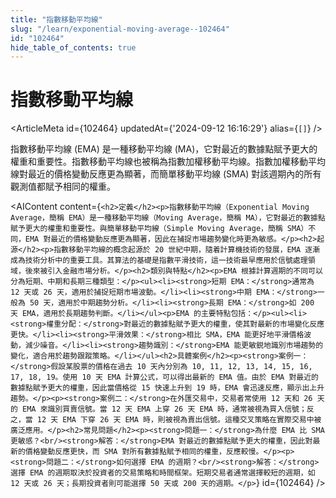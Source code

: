 ```yaml
---
title: "指數移動平均線"
slug: "/learn/exponential-moving-average--102464"
id: "102464"
hide_table_of_contents: true
---
```



# 指數移動平均線

<ArticleMeta id={102464} updatedAt={'2024-09-12 16:16:29'} alias={`[]`} />
<div className='border-solid border-b border-t-0 my-4 border-[var(--ifm-color-gray-300)]' />

指數移動平均線 (EMA) 是一種移動平均線 (MA)，它對最近的數據點賦予更大的權重和重要性。指數移動平均線也被稱為指數加權移動平均線。指數加權移動平均線對最近的價格變動反應更為顯著，而簡單移動平均線 (SMA) 對該週期內的所有觀測值都賦予相同的權重。

<AIContent content={`<h2>定義</h2><p>指數移動平均線（Exponential Moving Average，簡稱 EMA）是一種移動平均線（Moving Average，簡稱 MA），它對最近的數據點賦予更大的權重和重要性。與簡單移動平均線（Simple Moving Average，簡稱 SMA）不同，EMA 對最近的價格變動反應更為顯著，因此在捕捉市場趨勢變化時更為敏感。</p><h2>起源</h2><p>指數移動平均線的概念起源於 20 世紀中期，隨着計算機技術的發展，EMA 逐漸成為技術分析中的重要工具。其算法的基礎是指數平滑技術，這一技術最早應用於信號處理領域，後來被引入金融市場分析。</p><h2>類別與特點</h2><p>EMA 根據計算週期的不同可以分為短期、中期和長期三種類型：</p><ul><li><strong>短期 EMA：</strong>通常為 12 天或 26 天，適用於捕捉短期市場波動。</li><li><strong>中期 EMA：</strong>一般為 50 天，適用於中期趨勢分析。</li><li><strong>長期 EMA：</strong>如 200 天 EMA，適用於長期趨勢判斷。</li></ul><p>EMA 的主要特點包括：</p><ul><li><strong>權重分配：</strong>對最近的數據點賦予更大的權重，使其對最新的市場變化反應更快。</li><li><strong>平滑效果：</strong>相比 SMA，EMA 能更好地平滑價格波動，減少噪音。</li><li><strong>趨勢識別：</strong>EMA 能更敏鋭地識別市場趨勢的變化，適合用於趨勢跟蹤策略。</li></ul><h2>具體案例</h2><p><strong>案例一：</strong>假設某股票的價格在過去 10 天內分別為 10, 11, 12, 13, 14, 15, 16, 17, 18, 19。使用 10 天 EMA 計算公式，可以得出最新的 EMA 值。由於 EMA 對最近的數據點賦予更大的權重，因此當價格從 15 快速上升到 19 時，EMA 會迅速反應，顯示出上升趨勢。</p><p><strong>案例二：</strong>在外匯交易中，交易者常使用 12 天和 26 天的 EMA 來識別買賣信號。當 12 天 EMA 上穿 26 天 EMA 時，通常被視為買入信號；反之，當 12 天 EMA 下穿 26 天 EMA 時，則被視為賣出信號。這種交叉策略在實際交易中被廣泛應用。</p><h2>常見問題</h2><p><strong>問題一：</strong>為什麼 EMA 比 SMA 更敏感？<br/><strong>解答：</strong>EMA 對最近的數據點賦予更大的權重，因此對最新的價格變動反應更快，而 SMA 對所有數據點賦予相同的權重，反應較慢。</p><p><strong>問題二：</strong>如何選擇 EMA 的週期？<br/><strong>解答：</strong>選擇 EMA 的週期取決於投資者的交易策略和時間框架。短期交易者通常選擇較短的週期，如 12 天或 26 天；長期投資者則可能選擇 50 天或 200 天的週期。</p>`} id={102464} />
